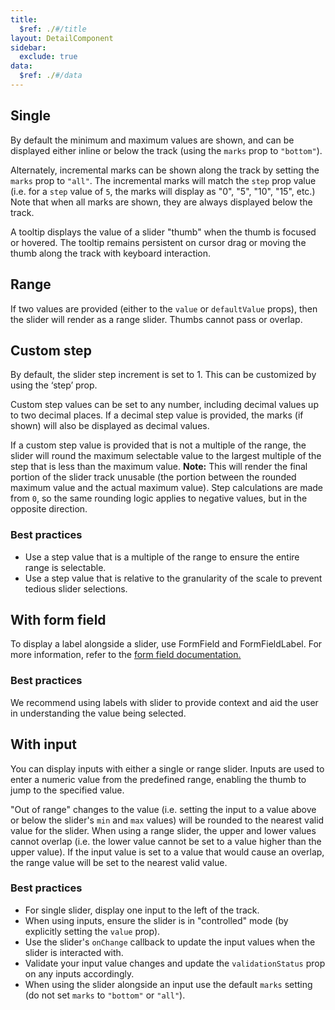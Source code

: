 ```yaml
---
title:
  $ref: ./#/title
layout: DetailComponent
sidebar:
  exclude: true
data:
  $ref: ./#/data
---
```


<LivePreviewControls>

<LivePreview componentName="slider" exampleName="Single">

## Single

By default the minimum and maximum values are shown, and can be displayed either inline or below the track (using the `marks` prop to `"bottom"`).

Alternately, incremental marks can be shown along the track by setting the `marks` prop to `"all"`. The incremental marks will match the `step` prop value (i.e. for a `step` value of `5`, the marks will display as "0", "5", "10", "15", etc.) Note that when all marks are shown, they are always displayed below the track.

A tooltip displays the value of a slider "thumb" when the thumb is focused or hovered. The tooltip remains persistent on cursor drag or moving the thumb along the track with keyboard interaction.

</LivePreview>

<LivePreview componentName="slider" exampleName="Range">

## Range

If two values are provided (either to the `value` or `defaultValue` props), then the slider will render as a range slider. Thumbs cannot pass or overlap.

</LivePreview>

<LivePreview componentName="slider" exampleName="CustomStep">

## Custom step

By default, the slider step increment is set to 1. This can be customized by using the ‘step’ prop.

Custom step values can be set to any number, including decimal values up to two decimal places. If a decimal step value is provided, the marks (if shown) will also be displayed as decimal values.

If a custom step value is provided that is not a multiple of the range, the slider will round the maximum selectable value to the largest multiple of the step that is less than the maximum value. **Note:** This will render the final portion of the slider track unusable (the portion between the rounded maximum value and the actual maximum value). Step calculations are made from `0`, so the same rounding logic applies to negative values, but in the opposite direction.

### Best practices

- Use a step value that is a multiple of the range to ensure the entire range is selectable.
- Use a step value that is relative to the granularity of the scale to prevent tedious slider selections.

</LivePreview>

<LivePreview componentName="slider" exampleName="WithFormField">

## With form field

To display a label alongside a slider, use FormField and FormFieldLabel. For more information, refer to the [form field documentation.](/salt/components/form-field/examples)

### Best practices

We recommend using labels with slider to provide context and aid the user in understanding the value being selected.

</LivePreview>

<LivePreview componentName="slider" exampleName="WithInput">

## With input

You can display inputs with either a single or range slider. Inputs are used to enter a numeric value from the predefined range, enabling the thumb to jump to the specified value.

"Out of range" changes to the value (i.e. setting the input to a value above or below the slider's `min` and `max` values) will be rounded to the nearest valid value for the slider. When using a range slider, the upper and lower values cannot overlap (i.e. the lower value cannot be set to a value higher than the upper value). If the input value is set to a value that would cause an overlap, the range value will be set to the nearest valid value.

### Best practices

- For single slider, display one input to the left of the track.
- When using inputs, ensure the slider is in "controlled" mode (by explicitly setting the `value` prop).
- Use the slider's `onChange` callback to update the input values when the slider is interacted with.
- Validate your input value changes and update the `validationStatus` prop on any inputs accordingly.
- When using the slider alongside an input use the default `marks` setting (do not set `marks` to `"bottom"` or `"all"`).

</LivePreview>

</LivePreviewControls>
